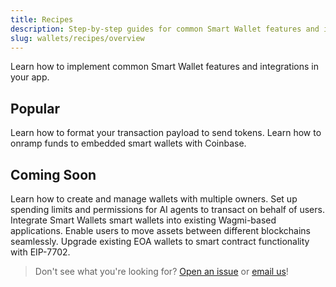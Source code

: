 ```yaml
---
title: Recipes
description: Step-by-step guides for common Smart Wallet features and integrations.
slug: wallets/recipes/overview
---
```


Learn how to implement common Smart Wallet features and integrations in your app.

## Popular

<CardGroup cols={2}>
  <Card
    title="Send USDC (or other ERC-20s)"
    href="/wallets/recipes/send-usdc"
    icon="money-bill-wave"
  >
    Learn how to format your transaction payload to send tokens.
  </Card>
  <Card
    title="Onramp Funds to Embedded Smart Wallets with Coinbase"
    href="/wallets/recipes/onramp-funds"
    icon="credit-card"
  >
    Learn how to onramp funds to embedded smart wallets with Coinbase.
  </Card>
</CardGroup>

## Coming Soon

<CardGroup cols={2}>
  <Card title="Setup multi-owner wallets" icon="users">
    Learn how to create and manage wallets with multiple owners.
  </Card>
  <Card title="Grant AI agent allowances" icon="robot">
    Set up spending limits and permissions for AI agents to transact on behalf
    of users.
  </Card>
  <Card title="Using smart wallets with Wagmi" icon="link">
    Integrate Smart Wallets smart wallets into existing Wagmi-based applications.
  </Card>
  <Card title="Bridging across chains in your app" icon="bridge">
    Enable users to move assets between different blockchains seamlessly.
  </Card>
  <Card
    title="Add smart wallets to non-Alchemy embedded wallets using 7702"
    icon="wallet"
  >
    Upgrade existing EOA wallets to smart contract functionality with EIP-7702.
  </Card>
</CardGroup>

> Don't see what you're looking for? [Open an issue](https://github.com/alchemyplatform/aa-sdk/issues) or [email us](mailto:wallets@alchemy.com)!
